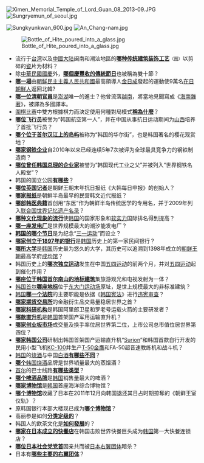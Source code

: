 [[File:Ximen_Memorial_Temple_of_Lord_Guan_08_2013-09.JPG‎|right]] 
[[File:Sungryemun_of_seoul.jpg|right]]

[[File:Sungkyunkwan_600.jpg|right]]
[[File:An_Chang-nam.jpg|right]]

[[File:Bottle_of_Hite_poured_into_a_glass.jpg|right]]
*流行于[[台湾|台湾]]以及[[中國大陆|中國大陆]]闽南和潮汕地區的'''[[剪瓷雕|哪种传统建筑装饰工艺]]'''<small>（图）</small>以剪碎的[[瓷|瓷]]片为材料？
*除[[中華民國國慶|中華民國國慶]]外，'''[[十成節|哪個慶豐收的傳統節日]]'''也被稱為雙十節？
*'''[[在日朝鮮人歸國運動|哪一場]]'''由[[朝鮮民主主義人民共和國|朝鮮民主主義人民共和國]]最高領導人[[金日成|金日成]]發起的運動使9萬名[[在日朝鮮人|在日朝鮮人]]返回北韓?
*'''[[蔡廷蘭|哪一位清朝官員]]'''是[[澎湖|澎湖]]唯一的進士？他曾流落[[越南|越南]]，將當地見聞寫成《[[海南雜著|海南雜著]]》，被譯為多國譯本。
*[[圍棋比赛|圍棋比赛]]中雙方根據棋力而決定使用何種對局模式'''[[手合_(圍棋)|稱為什麼]]'''？
*'''[[安昌男|哪位飞行员]]'''被誉为“韩国航空第一人”，并在中国从事抗日运动期间为[[山西|山西]]培养了首批飞行员？
*'''[[汝矣島|哪个位于首尔汉江上的岛屿]]'''被称为“韩国的华尔街”，也是韩国著名的樱花观赏地？
*'''[[浦项钢铁|哪家钢铁企业]]'''自2010年以来已经连续5年7次被评为全球最具竞争力的钢铁制造商？
*'''[[朴泰俊|哪位曾任韩国总理的企业家]]'''被誉为“韩国现代工业之父”并被列入“世界钢铁名人殿堂”？
*韩国的国立公园'''[[韩国国立公园列表|有哪些]]'''？
*'''[[欧内斯特·贝赛尔|哪位英国记者]]'''是朝鲜王朝末年抗日报纸《大韩每日申报》的创始人？
*'''[[獨立新聞_(朝鮮)|哪家报纸]]'''是朝鲜半岛最早的民营韩文近代报纸？
*'''[[東醫寶鑑|哪部韩医典籍]]'''首创用“东医”作为朝鲜半岛传统医学的专用名，并于2009年列入[[聯合國世界遺產|联合国世界记忆遗产名录]]？
*'''[[韩流|哪种文化现象的流行]]'''使[[韩国|韩国]]的国家形象和[[软实力|软实力]]国际排名得到提高？
* '''[[始华湖潮汐电厂|哪一座发电厂]]'''是世界规模最大的潮汐能发电厂？
*'''[[三一节|韩国的哪个节日]]'''是为纪念“[[三一运动|三一运动]]”而设立？
*'''[[新韓銀行|哪家创立于1897年的银行]]'''是[[韩国|韩国]]历史上的第一家民间银行？
*'''[[成均馆大学|哪所大学]]'''是[[韩国|韩国]]历史最为悠久的大学，其历史可以追溯到1398年成立的[[朝鲜王朝|朝鲜王朝]]最高学府[[成均馆|成均馆]]？
*韩国历史上的'''[[三一运动|哪次独立运动]]'''发生在中国[[五四运动|五四运动]]的前两个月，并对[[五四运动|五四运动]]起到催化作用？
*'''[[N首尔塔|哪座位于韩国首尔南山的地标建筑]]'''集旅游观光和电视发射为一体？
*[[韩国|韩国]][[首尔|首尔]]'''[[东大门设计广场|哪座地标]]'''位于[[东大门运动场|东大门运动场]]原址，是世上规模最大的非标准建筑？
*[[韩国|韩国]]'''[[韩国宪法法院|哪一个法院]]'''的主要职能是依据《[[韩国宪法|韩国宪法]]》进行[[违宪审查|违宪审查]]？
*'''[[韩国期货交易所|哪家期货交易所]]'''的金融衍生品交易量稳居世界之首？
*'''[[韩国航空宇宙研究院‎|哪家科研机构]]'''是韩国阿里郎卫星和罗老号运载火箭的主要研发者？
*'''[[Surion直升机|哪款直升机]]'''是[[韩国|韩国]]首架国产军用运输直升机？
* '''[[科斯达克|哪家创业板市场]]'''成交量及换手率位居世界第二位，上市公司总市值位居世界第四位？
*'''[[韩国航空宇宙产业|哪家韩国公司]]'''研制出韩国首架国产运输直升机“[[Surion直升机‎|Surion]]”和韩国首款自行开发的民用小型飞机[[KC-100|KC-100]]并生产[[T-50金鷹|T-50金鷹]]和FA-50超音速教练机和战斗机？
*[[韩国|韩国]]的[[烧酒|烧酒]]与中国[[白酒|白酒]]'''[[韩国烧酒|有哪些不同]]'''？
*'''[[真露|哪个]]'''[[韩国烧酒|韩国烧酒]]品牌是世界销量最大的蒸馏酒？
*[[首尔|首尔]]的巴士线路'''[[首尔巴士|有哪些类型]]'''？
*'''[[海特啤酒|哪个啤酒品牌]]'''是[[韩国|韩国]]销售量最大的啤酒？
*'''[[韩国国立海洋博物馆‎|哪家博物馆]]'''是[[韩国|韩国]]首座海洋综合博物馆？
*'''[[國立古宮博物館|哪个博物馆]]'''收藏了日本在2011年12月向韩国退还其日占时期掠奪的《朝鲜王室仪轨》？
*原韩国银行本部大楼现已成为'''[[韩国银行货币金融博物馆|哪个博物馆]]'''？
*高丽参是如何'''[[高丽参|分类定级的]]'''？
*韩国人的飲茶文化是'''[[韩国茶文化|如何發展]]'''的？
*'''[[乐天利|哪家在日本成立的快餐店]]'''在韩国击败世界快餐巨头成为[[韩国|韩国]]第一大快餐连锁店？
*'''[[淺沼稻次郎|哪位日本社会党党首]]'''因亲共而被[[日本右翼团体|日本右翼团体]]暗杀？
*日本有'''[[日本右翼团体|哪些主要的右翼团体]]'''？